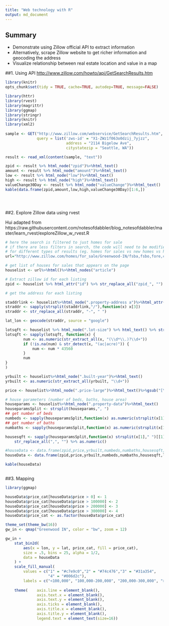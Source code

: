 ```yaml
---
title: "Web technology with R"
output: md_document
---
```



## Summary
* Demonstrate using Zillow official API to extract information
* Alternatively, scrape Zillow website to get richer information and geocoding the address
* Visualize relationship between real estate location and value in a map


##1. Using API 
<http://www.zillow.com/howto/api/GetSearchResults.htm>

```r
library(knitr)
opts_chunk$set(tidy = TRUE, cache=TRUE, autodep=TRUE, message=FALSE)

library(httr)
library(rvest)
library(magrittr)
library(ggmap)
library(stringr)
library(knitr)
library(xml2)
 
sample <- GET("http://www.zillow.com/webservice/GetSearchResults.htm", 
              query = list('zws-id' = "X1-ZWz1f063o0dzij_7yjzz", 
                           address = "2114 Bigelow Ave",
                           citystatezip = "Seattle, WA"))

result <- read_xml(content(sample, "text"))

zpid <- result %>% html_node("zpid")%>%html_text()
amount <- result %>% html_node("amount")%>%html_text()
low <- result %>% html_node("low")%>%html_text()
high <- result %>% html_node("high")%>%html_text()
valueChange30Day <- result %>% html_node("valueChange")%>%html_text()
kable(data.frame(zpid,amount,low,high,valueChange30Day)[1:6,])





```



##2.  Explore Zillow data using rvest

Hui adapted from https://raw.githubusercontent.com/notesofdabbler/blog_notesofdabbler/master/learn_rvest/exploreZillow_w_rvest.R
 
```r


# here the search is filtered to just homes for sale
# if there are less filters in search, the code will need to be modified since the css might be different
# for different types of results (eg. homes for sales vs new homes vs homes for rent)
url="http://www.zillow.com/homes/for_sale/Greenwood-IN/fsba,fsbo,fore,cmsn_lt/house_type/52333_rid/39.638414,-86.011362,39.550714,-86.179419_rect/12_zm/0_mmm/"

# get list of houses for sales that appears on the page
houselist <- url%>%html()%>%html_nodes("article")

# Extract zillow id for each listing
zpid <- houselist %>% html_attr("id") %>% str_replace_all("zpid_", "")

# get the address for each listing

staddrlink <- houselist%>%html_node(".property-address a")%>%html_attr("href")
straddr <- sapply(strsplit(staddrlink,"/"),function(x) x[3])
straddr <- str_replace_all(straddr, "-", " ")

lat_lon <- geocode(straddr, source = "google")

lotsqft <- houselist %>% html_node(".lot-size") %>% html_text() %>% str_replace_all(",", "")
lotsqft <- sapply(lotsqft, function(x) {
        num <- as.numeric(str_extract_all(x, "(\\d*\\.)?\\d+"))
        if (!is.na(num) & str_detect(x, "(ac|acre)")) {
            num <- num * 43560
        }
        num
}
)

yrbuilt <- houselist%>%html_node(".built-year")%>%html_text()
yrbuilt <- as.numeric(str_extract_all(yrbuilt, "\\d+"))

price <- houselist%>%html_node(".price-large")%>%html_text()%>%gsub("[\\$a-zA-Z,]","",.)%>%as.numeric()

# house parameters (number of beds, baths, house area)
houseparams <- houselist%>%html_node(".property-data")%>%html_text()
houseparamsSplit <- strsplit(houseparams,", ")
## get number of beds
numbeds <- sapply(houseparamsSplit,function(x) as.numeric(strsplit(x[1]," ")[[1]][1]))
## get number of baths
numbaths <- sapply(houseparamsSplit,function(x) as.numeric(strsplit(x[1]," ")[[1]][4]))

housesqft <- sapply(houseparamsSplit,function(x) strsplit(x[1]," ")[[1]][7]) %>%
    str_replace_all(",", "") %>% as.numeric()

#houseData <- data.frame(zpid,price,yrbuilt,numbeds,numbaths,housesqft,lotsqft,straddr)
houseData <- data.frame(zpid,price,yrbuilt,numbeds,numbaths,housesqft,lotsqft,straddr,lat_lon)

kable(houseData)



```




##3. Mapping

```r
library(ggmap)

houseData$price_cat[houseData$price > 0] <- 1
houseData$price_cat[houseData$price > 100000] <- 2
houseData$price_cat[houseData$price > 200000] <- 3
houseData$price_cat[houseData$price > 300000] <- 4
houseData$price_cat <- as.factor(houseData$price_cat)

theme_set(theme_bw(16))
gw_in <- qmap("Greenwood IN", color = "bw", zoom = 12)

gw_in +
    stat_bin2d(
        aes(x = lon, y = lat, price_cat, fill = price_cat),
        size = .5, bins = 25, alpha = 1/2,
        data = houseData
    ) + 
    scale_fill_manual(
        values = c("1" = "#c7e9c0","2" = "#74c476","3" = "#31a354",
                   "4" = "#006d2c"),  
        labels = c("<100,000", "100,000-200,000", "200,000-300,000", ">300,000")) +
    
    theme(    axis.line = element_blank(),
              axis.text.x = element_blank(),
              axis.text.y = element_blank(),
              axis.ticks = element_blank(),
              axis.title.x = element_blank(),
              axis.title.y = element_blank(),
              legend.text = element_text(size=16))

```


